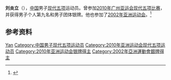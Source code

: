 '''刘炎立'''（{{bd|1981年|6月7日|}}），[[中国|中国]]男子[[现代五项|现代五项]]运动员。曾参加[[2010年亚洲运动会|2010年广州亚运会]][[2010年亚洲运动会现代五项比赛|现代五项比赛]]，并获得男子个人第九名和男子团体银牌。他也参加了[[2002年亚洲运动会|2002年亚洲运动会]]。<ref>{{cite web|url=http://www.gz2010.cn/info/CHN_CHN/ZB/ZBB101A_MP@@@@@@@@@@@@@@@CHN_number=200395.html | language=zh-hans | title=刘炎立 - 简历 |publisher=2010年广州亚运会官方网站 |accessdate=2011-12-27 }}</ref>

== 参考资料 ==
{{reflist}}

{{Authority control}}
{{DEFAULTSORT:Liu刘}}
[[Category:刘姓|Yan]]
[[Category:中国男子现代五项运动员|Category:中国男子现代五项运动员]]
[[Category:2010年亚洲运动会现代五项运动员|Category:2010年亚洲运动会现代五项运动员]]
[[Category:2010年亚洲运动会银牌得主|Category:2010年亚洲运动会银牌得主]]
[[Category:2002年亞洲運動會銀牌得主|Category:2002年亞洲運動會銀牌得主]]